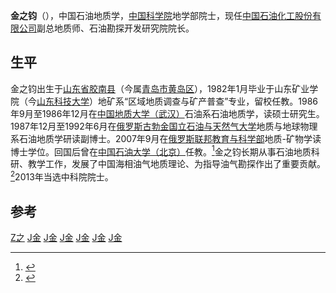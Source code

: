 {{Infobox_Person
| name = 金之钧
|image= 
|box_width= 
|occupation= 中国石油化工股份有限公司石油勘探开发研究院院长
| period = 
|birth_name=
| other_names =
| Sex =男
|birth_date= 1957年
|birth_place= [[中國|中國]][[山东省|山东省]][[胶南县|胶南县]]（今属[[青岛市|青岛市]][[黄岛区|黄岛区]]）
|death_date= 
|death_place= 
| nationality ={{PRC}}
| residence =
| party =
| religion =
| spouse = 
| relatives = 
|education= [[山东矿业学院|山东矿业学院]]<br />[[中国地质大学（武汉）|中国地质大学（武汉）]]
| past = 
{{Infobox_People_CAS
|学部=地学部
|专业=石油地质学
|当选年=2013年
}}
| work =
|awards=
}}
'''金之钧'''（{{bd|1957年|||catIdx=Jin,金}}），中国石油地质学，[[中国科学院|中国科学院]]地学部院士，现任[[中国石油化工股份有限公司|中国石油化工股份有限公司]]副总地质师、石油勘探开发研究院院长。

== 生平 ==
金之钧出生于[[山东省|山东省]][[胶南县|胶南县]]（今属[[青岛市|青岛市]][[黄岛区|黄岛区]]），1982年1月毕业于山东矿业学院（今[[山东科技大学|山东科技大学]]）地矿系“区域地质调查与矿产普查”专业，留校任教。1986年9月至1986年12月在[[中国地质大学（武汉）|中国地质大学（武汉）]]石油系石油地质学，读硕士研究生。1987年12月至1992年6月在[[俄罗斯|俄罗斯]][[古勃金国立石油与天然气大学|古勃金国立石油与天然气大学]]地质与地球物理系石油地质学研读副博士。2007年9月在[[俄罗斯联邦教育与科学部|俄罗斯联邦教育与科学部]]地质-矿物学读博士学位。回国后曾在[[中国石油大学（北京）|中国石油大学（北京）]]任教。<ref>{{cite web | language = zh-cn | publisher = 山东科技大学地质科学与工程学院 | title = 金之钧 | url = http://cgse.sdkd.net.cn/Item/Show.asp?m=1&d=158 | date = 2012-03-20 | accessdate = 2013-12-27 }}{{Dead link|date=2018年9月 |bot=InternetArchiveBot |fix-attempted=yes }}</ref>金之钧长期从事石油地质科研、教学工作，发展了中国海相油气地质理论、为指导油气勘探作出了重要贡献。<ref>{{cite web | language = zh-cn | publisher = 新浪科技| title =科学中国人2009年度人物候选人：金之钧| url =http://tech.sina.com.cn/d/2010-04-13/14284050791.shtml| date =  | accessdate = 2013-12-27 }}</ref>2013年当选中科院院士。

==参考==
<references />

{{中国科学院地学部院士}}

[[Category:金姓|Z之]]
[[Category:中国科学院地学部院士|J金]]
[[Category:青岛教育家|J金]]
[[Category:山东科技大学校友|J金]]
[[Category:中国地质大学校友|J金]]
[[Category:青岛地质学家|J金]]
[[Category:中国地质学家|J金]]